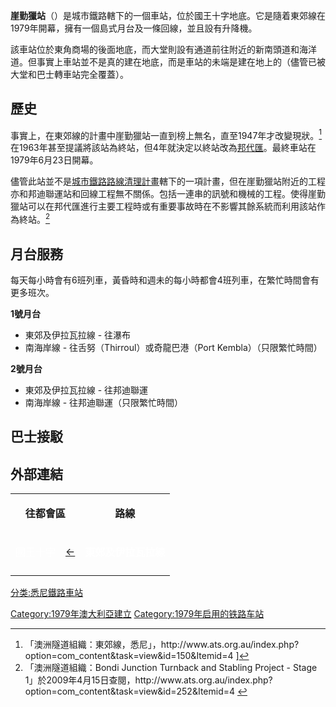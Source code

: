 {{Coor icon|w=20px|33|52|45|S|151|14|10|E|1000000}}
{{Infobox station
|name                = 崖勤獵<br />{{lang|en|Edgecliff}}
|type                = 
|style               = Sydney Trains
|image               = Edgecliff railway station 1.JPG
|image_size          = 
|image_caption       = 2010年10月，2號月台東行景觀
|address             = [[新南威爾士州|新南威爾士州]]{{link-en|崖勤獵 (新南威爾士州)|Edgecliff, New South Wales|崖勤獵}}[[新南頭路|新南頭路]]
|country             = [[澳洲|澳洲]]
|coordinates         = {{coord|-33.87911|151.23620|region:AU-NSW_type:railwaystation|format=dms|display=inline,title}}
|elevation           = 
|distance            = 距離[[悉尼中央車站|悉尼中央車站]]4.82公里
|line                = [[東郊及伊拉瓦拉線|東郊線]]
|other               = 巴士
|structure           = 地下
|platform            = 2個（1個島式）
|depth               = 
|levels              = 
|tracks              = 2條
|parking             = 
|bicycle             = 
|opened              = 1979年6月23日
|closed              = 
|rebuilt             = 
|electrified         = 是
|disabled            = 
|code                = ECL
|owned               = [[新南威爾士州鐵路局|新南威爾士州鐵路局]]
|operator            = [[悉尼列車|悉尼列車]]
|zone                = 
|status              = 有人
|former              = 
| passengers          = 每日7,050人<ref>{{cite web |author=Bureau of Transport Statistics |url=https://www.transport.nsw.gov.au/sites/default/files/media/documents/2017/Train%20Statistics%202014.pdf |title=Train Statistics 2014 |publisher=Transport NSW |accessdate=12 July 2018 |archive-date=2020-02-28 |archive-url=https://web.archive.org/web/20200228103002/https://www.transport.nsw.gov.au/sites/default/files/media/documents/2017/Train%20Statistics%202014.pdf |dead-url=no }}</ref>
| pass_year           = 2013年
| pass_rank           = 35
| pass_system         = 悉尼列車，新州鐵路
|mpassengers         = 
|services            = 
|web                 = [https://transportnsw.info/stop?q=10101108#/ Transport for NSW]
|route_map           = 
|map_state           = }}
'''崖勤獵站'''（{{lang-en|Edgecliff railway station}}）是城市鐵路轄下的一個車站，位於國王十字地底。它是隨着東郊線在1979年開幕，擁有一個島式月台及一條回線，並且設有升降機。

該車站位於東角商場的後面地底，而大堂則設有通道前往附近的新南頭道和海洋道。但事實上車站並不是真的建在地底，而是車站的未端是建在地上的（儘管已被大堂和巴士轉車站完全覆蓋）。

== 歷史 ==
事實上，在東郊線的計畫中崖勤獵站一直到榜上無名，直至1947年才改變現狀。<ref>「澳洲隧道組織：東郊線，悉尼」，http://www.ats.org.au/index.php?option=com_content&task=view&id=150&Itemid=4 {{Wayback|url=http://www.ats.org.au/index.php?option=com_content&task=view&id=150&Itemid=4 |date=20160513070346 }}]</ref>在1963年甚至提議將該站為終站，但4年就決定以終站改為[[邦代匯|邦代匯]]。最終車站在1979年6月23日開幕。

儘管此站並不是[[城市鐵路路線清理計畫|城市鐵路路線清理計畫]]轄下的一項計畫，但在崖勤獵站附近的工程亦和邦迪聯運站和回線工程無不關係。包括一連串的訊號和機械的工程。使得崖勤獵站可以在邦代匯進行主要工程時或有重要事故時在不影響其餘系統而利用該站作為終站。<ref>「澳洲隧道組織：Bondi Junction Turnback and Stabling Project - Stage 1」於2009年4月15日查閱，http://www.ats.org.au/index.php?option=com_content&task=view&id=252&Itemid=4 {{Wayback|url=http://www.ats.org.au/index.php?option=com_content&task=view&id=252&Itemid=4 |date=20160508191635 }}</ref>

== 月台服務 ==

每天每小時會有6班列車，黃昏時和週未的每小時都會4班列車，在繁忙時間會有更多班次。

'''1號月台'''
* 東郊及伊拉瓦拉線 - 往瀑布
* 南海岸線 - 往舌努（Thirroul）或奇龍巴港（Port Kembla）（只限繁忙時間）

'''2號月台'''
* 東郊及伊拉瓦拉線 - 往邦迪聯運
* 南海岸線 - 往邦迪聯運（只限繁忙時間）

== 巴士接駁 ==

== 外部連結 ==

<div class="references-small">
<references />
</div>

{{Mapit-AUS-suburbscale|long=151.23620|lat=-33.87911}}

{| class="wikitable" style="margin: 1em auto 1em auto" 
|- 
|colspan=2 align="center"| '''往都會區''' 
|align="center"|  '''路線''' 
|colspan=2 align="center"|   '''往外城'''
|- 
|align="center" bgcolor=0072c6 | <span style="color: White;">國王十字</span>
|align="center" bgcolor=0072c6 | [[國王十字車站_(悉尼)|←]]
|align="center" bgcolor=0072c6 | <span style="color: White;">'''東郊及伊拉瓦拉線'''</span>
|align="center" bgcolor=0072c6 | [[邦迪聯運車站|→]] 
|align="center" bgcolor=0072c6 | <span style="color: White;">邦迪聯運</span> 
|-
|}

[[分类:悉尼鐵路車站|分类:悉尼鐵路車站]]
[[Category:1979年澳大利亞建立|Category:1979年澳大利亞建立]]
[[Category:1979年启用的铁路车站|Category:1979年启用的铁路车站]]